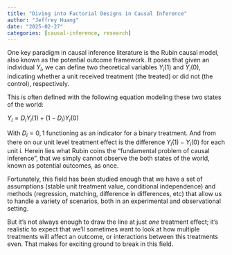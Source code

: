 ```yaml
---
title: "Diving into Factorial Designs in Causal Inference"
author: "Jeffrey Huang"
date: "2025-02-27"
categories: [causal-inference, research]
---
```


One key paradigm in causal inference literature is the Rubin causal model, also known as the potential outcome framework. It poses that given an individual $Y_i$, we can define two theoretical variables $Y_i(1)$ and $Y_i(0)$, indicating whether  a unit received treatment (the treated) or did not (the control), respectively.

This is often defined with the following equation modeling these two states of the world:

$Y_i = D_i Y_i(1) + (1-D_i) Y_i(0)$

With $D_i={0, 1}$ functioning as an indicator for a binary treatment. And from there on our unit level treatment effect is the difference $Y_i(1)-Y_i(0)$ for each unit i. Herein lies what Rubin coins the "fundamental problem of causal inference", that we simply cannot observe the both states of the world, known as potential outcomes, as once.

Fortunately, this field has been studied enough that we have a set of assumptions (stable unit treatment value, conditional independence) and methods (regression, matching, difference in differences, etc) that allow us to handle a variety of scenarios, both in an experimental and observational setting.

But it's not always enough to draw the line at just *one* treatment effect; it's realistic to expect that we'll sometimes want to look at how multiple treatments will affect an outcome, or interactions between this treatments even. That makes for exciting ground to break in this field. 